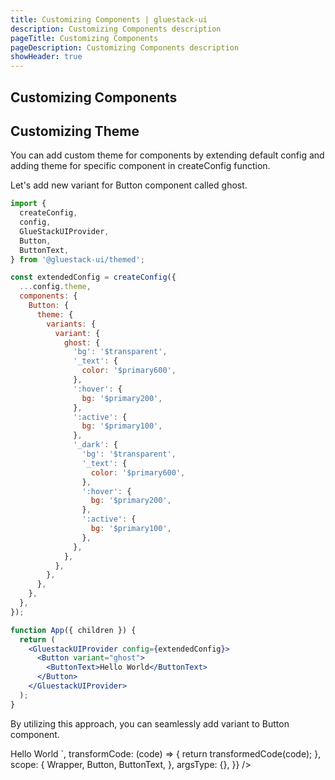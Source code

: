 ```yaml
---
title: Customizing Components | gluestack-ui
description: Customizing Components description
pageTitle: Customizing Components
pageDescription: Customizing Components description
showHeader: true
---
```




<Meta title="Theme/Customizing Components" />

## Customizing Components

## Customizing Theme

You can add custom theme for components by extending default config and adding theme for specific component in createConfig function.

Let's add new variant for Button component called ghost.

```jsx
import {
  createConfig,
  config,
  GlueStackUIProvider,
  Button,
  ButtonText,
} from '@gluestack-ui/themed';

const extendedConfig = createConfig({
  ...config.theme,
  components: {
    Button: {
      theme: {
        variants: {
          variant: {
            ghost: {
              'bg': '$transparent',
              '_text': {
                color: '$primary600',
              },
              ':hover': {
                bg: '$primary200',
              },
              ':active': {
                bg: '$primary100',
              },
              '_dark': {
                'bg': '$transparent',
                '_text': {
                  color: '$primary600',
                },
                ':hover': {
                  bg: '$primary200',
                },
                ':active': {
                  bg: '$primary100',
                },
              },
            },
          },
        },
      },
    },
  },
});

function App({ children }) {
  return (
    <GluestackUIProvider config={extendedConfig}>
      <Button variant="ghost">
        <ButtonText>Hello World</ButtonText>
      </Button>
    </GluestackUIProvider>
  );
}
```

By utilizing this approach, you can seamlessly add variant to Button component.

<AppProvider>
  <CodePreview
    showComponentRenderer={true}
    showArgsController={false}
    metaData={{
      code: `
<Button variant="ghost">
    <ButtonText>Hello World</ButtonText>
</Button>
`,
      transformCode: (code) => {
        return transformedCode(code);
      },
      scope: {
        Wrapper,
        Button,
        ButtonText,
      },
      argsType: {},
    }}
  />
</AppProvider>
